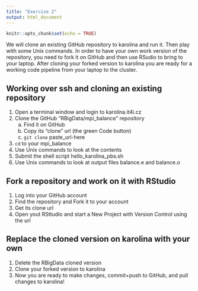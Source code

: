 ```yaml
---
title: "Exercise 2"
output: html_document
---
```


```r
knitr::opts_chunk$set(echo = TRUE)
```

We will clone an existing GitHub repository to karolina and run it. Then play with some Unix commands. In order to have your own work version of the repository, you need to fork it on GitHub and then use RSudio to bring to your laptop. After cloning your forked version to karolina you are ready for a working code pipeline from your laptop to the cluster.

## Working over ssh and cloning an existing repository

1. Open a terminal window and login to karolina.it4i.cz 
2. Clone the GitHub "RBigData/mpi_balance" repository
   a. Find it on GitHub
   b. Copy its "clone" url (the green Code button)
   c. `git clone` paste_url-here
3. `cd` to your mpi_balance
4. Use Unix commands to look at the contents
5. Submit the shell script hello_karolina_pbs.sh
6. Use Unix commands to look at output files balance.e and balance.o

## Fork a repository and work on it with RStudio

1. Log into your GitHub account
2. Find the repository and Fork it to your account
3. Get its clone url
4. Open yout RSttudio and start a New Project with Version Control using the url

## Replace the cloned version on karolina with your own

1. Delete the RBigData cloned version
2. Clone your forked version to karolina
3. Now you are ready to make changes, commit+push to GitHub, and pull changes to karolina!

